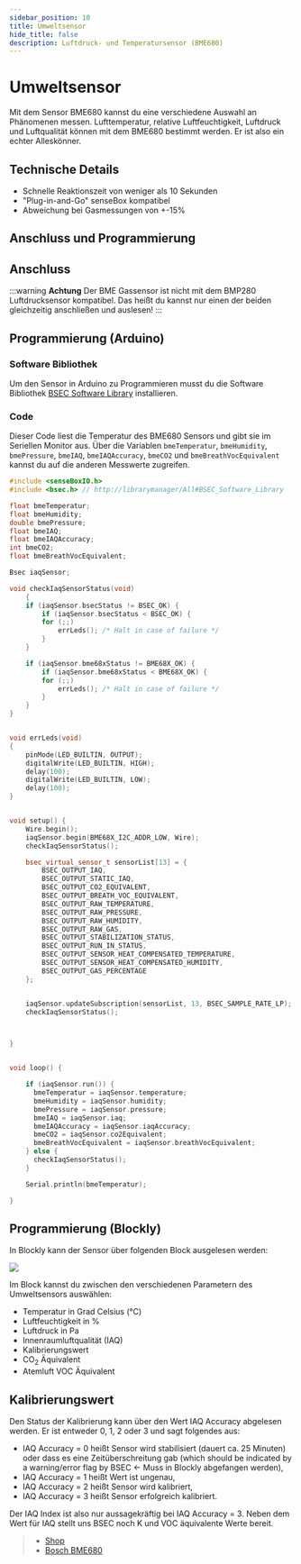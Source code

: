 ```yaml
---
sidebar_position: 10
title: Umweltsensor
hide_title: false
description: Luftdruck- und Temperatursensor (BME680)
---
```



# Umweltsensor

Mit dem Sensor BME680 kannst du eine verschiedene Auswahl an Phänomenen messen. Lufttemperatur, relative Luftfeuchtigkeit, Luftdruck und Luftqualität können mit dem BME680 bestimmt werden. Er ist also ein echter Alleskönner.

<ImageWithText src={umweltsensor} title="BME680 Umweltsensor" />

## Technische Details

- Schnelle Reaktionszeit von weniger als 10 Sekunden
- "Plug-in-and-Go" senseBox kompatibel
- Abweichung bei Gasmessungen von +-15%

## Anschluss und Programmierung

## Anschluss

<TutorialPorts port="i2c" />

:::warning
**Achtung** Der BME Gassensor ist nicht mit dem BMP280 Luftdrucksensor kompatibel. Das heißt du kannst nur einen der beiden gleichzeitig anschließen und auslesen!
:::

## Programmierung (Arduino)

### Software Bibliothek

Um den Sensor in Arduino zu Programmieren musst du die Software Bibliothek [BSEC Software Library](https://www.arduino.cc/reference/en/libraries/bsec-software-library/) installieren.

### Code

Dieser Code liest die Temperatur des BME680 Sensors und gibt sie im Seriellen Monitor aus. Über die Variablen `bmeTemperatur`, `bmeHumidity`, `bmePressure`, `bmeIAQ`, `bmeIAQAccuracy`, `bmeCO2` und `bmeBreathVocEquivalent` kannst du auf die anderen Messwerte zugreifen.

```cpp
#include <senseBoxIO.h>
#include <bsec.h> // http://librarymanager/All#BSEC_Software_Library

float bmeTemperatur;
float bmeHumidity;
double bmePressure;
float bmeIAQ;
float bmeIAQAccuracy;
int bmeCO2;
float bmeBreathVocEquivalent;

Bsec iaqSensor;

void checkIaqSensorStatus(void)
    {
    if (iaqSensor.bsecStatus != BSEC_OK) {
        if (iaqSensor.bsecStatus < BSEC_OK) {
        for (;;)
            errLeds(); /* Halt in case of failure */
        }
    }

    if (iaqSensor.bme68xStatus != BME68X_OK) {
        if (iaqSensor.bme68xStatus < BME68X_OK) {
        for (;;)
            errLeds(); /* Halt in case of failure */
        }
    }
}


void errLeds(void)
{
    pinMode(LED_BUILTIN, OUTPUT);
    digitalWrite(LED_BUILTIN, HIGH);
    delay(100);
    digitalWrite(LED_BUILTIN, LOW);
    delay(100);
}


void setup() {
    Wire.begin();
    iaqSensor.begin(BME68X_I2C_ADDR_LOW, Wire);
    checkIaqSensorStatus();

    bsec_virtual_sensor_t sensorList[13] = {
        BSEC_OUTPUT_IAQ,
        BSEC_OUTPUT_STATIC_IAQ,
        BSEC_OUTPUT_CO2_EQUIVALENT,
        BSEC_OUTPUT_BREATH_VOC_EQUIVALENT,
        BSEC_OUTPUT_RAW_TEMPERATURE,
        BSEC_OUTPUT_RAW_PRESSURE,
        BSEC_OUTPUT_RAW_HUMIDITY,
        BSEC_OUTPUT_RAW_GAS,
        BSEC_OUTPUT_STABILIZATION_STATUS,
        BSEC_OUTPUT_RUN_IN_STATUS,
        BSEC_OUTPUT_SENSOR_HEAT_COMPENSATED_TEMPERATURE,
        BSEC_OUTPUT_SENSOR_HEAT_COMPENSATED_HUMIDITY,
        BSEC_OUTPUT_GAS_PERCENTAGE
    };


    iaqSensor.updateSubscription(sensorList, 13, BSEC_SAMPLE_RATE_LP);
    checkIaqSensorStatus();



}


void loop() {

    if (iaqSensor.run()) {
      bmeTemperatur = iaqSensor.temperature;
      bmeHumidity = iaqSensor.humidity;
      bmePressure = iaqSensor.pressure;
      bmeIAQ = iaqSensor.iaq;
      bmeIAQAccuracy = iaqSensor.iaqAccuracy;
      bmeCO2 = iaqSensor.co2Equivalent;
      bmeBreathVocEquivalent = iaqSensor.breathVocEquivalent;
    } else {
      checkIaqSensorStatus();
    }

    Serial.println(bmeTemperatur);

}
```

## Programmierung (Blockly)

In Blockly kann der Sensor über folgenden Block ausgelesen werden:

![](/img/hardware-bilder/umweltsensor/block_umweltsensor.svg)

Im Block kannst du zwischen den verschiedenen Parametern des Umweltsensors auswählen:

- Temperatur in Grad Celsius (°C)
- Luftfeuchtigkeit in %
- Luftdruck in Pa
- Innenraumluftqualität (IAQ)
- Kalibrierungswert
- CO<sub>2</sub> Äquivalent
- Atemluft VOC Äquivalent

## Kalibrierungswert

Den Status der Kalibrierung kann über den Wert IAQ Accuracy abgelesen werden. Er ist entweder 0, 1, 2 oder 3 und sagt folgendes aus:

- IAQ Accuracy = 0 heißt Sensor wird stabilisiert (dauert ca. 25 Minuten) oder dass es eine Zeitüberschreitung gab (which should be indicated by a warning/error flag by BSEC ← Muss in Blockly abgefangen werden),
- IAQ Accuracy = 1 heißt Wert ist ungenau,
- IAQ Accuracy = 2 heißt Sensor wird kalibriert,
- IAQ Accuracy = 3 heißt Sensor erfolgreich kalibriert.

Der IAQ Index ist also nur aussagekräftig bei IAQ Accuracy = 3. Neben dem Wert für IAQ stellt uns BSEC noch K und VOC äquivalente Werte bereit.

> - [Shop](https://sensebox.kaufen/product/sensebox-mini)
> - [Bosch BME680](https://www.bosch-sensortec.com/media/boschsensortec/downloads/datasheets/bst-bme680-ds001.pdf)
